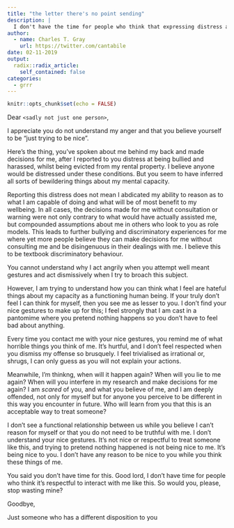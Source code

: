 ```yaml
---
title: "the letter there's no point sending"
description: |
  I don't have the time for people who think that expressing distress at bullying and tenancy eviction means I am mentally deficient and cannot make decisions for myself. 
author:
  - name: Charles T. Gray
    url: https://twitter.com/cantabile
date: 02-11-2019
output:
  radix::radix_article:
    self_contained: false
categories:
  - grrr
---
```


```r
knitr::opts_chunk$set(echo = FALSE)
```

Dear `<sadly not just one person>`,

I appreciate you do not understand my anger and that you believe yourself to be "just trying to be nice".

Here's the thing, you've spoken about me behind my back and made decisions for me, after I reported to you distress at being bullied and harassed, whilst being evicted from my rental property. I believe anyone would be distressed under these conditions. But you seem to have inferred all sorts of bewildering things about my mental capacity.

Reporting this distress does not mean I abdicated my ability to reason as to what I am capable of doing and what will be of most benefit to my wellbeing. In all cases, the decisions made for me without consultation or warning were not only contrary to what would have actually assisted me, but compounded assumptions about me in others who look to you as role models. This leads to further bullying and discriminatory experiences for me where yet more people believe they can make decisions for me without consulting me and be disingenuous in their dealings with me. I believe this to be textbook discriminatory behaviour. 

You cannot understand why I act angrily when you attempt well meant gestures and act dismissively when I try to broach this subject. 

However, I am trying to understand how you can think what I feel are hateful things about my capacity as a functioning human being. If your truly don't feel I can think for myself, then you see me as lesser to you. I don't find your nice gestures to make up for this; I feel strongly that I am cast in a pantomime where you pretend nothing happens so you don't have to feel bad about anything.

Every time you contact me with your nice gestures, you remind me of what horrible things you think of me. It's hurtful, and I don't feel respected when you dismiss my offense so brusquely. I feel trivialised as irrational or, shrugs, I can only guess as you will not explain your actions. 

Meanwhile, I'm thinkng, when will it happen again? When will you lie to me again? When will you interfere in my research and make decisions for me again? I am _scared_ of you, and what you believe of me, and I am deeply offended, not only for myself but for anyone you perceive to be different in this way you encounter in future. Who will learn from you that this is an acceptable way to treat someone?  

I don't see a functional relationship between us while you believe I can't reason for myself or that you do not need to be truthful with me. I don't understand your nice gestures. It's not nice or respectful to treat someone like this, and trying to pretend nothing happened is not being nice to me. It's being nice to you. I don't have any reason to be nice to you while you think these things of me. 

You said you don't have time for this. Good lord, I don't have time for people who think it's respectful to interact with me like this. So would you, please, stop wasting mine?

Goodbye,

Just someone who has a different disposition to you